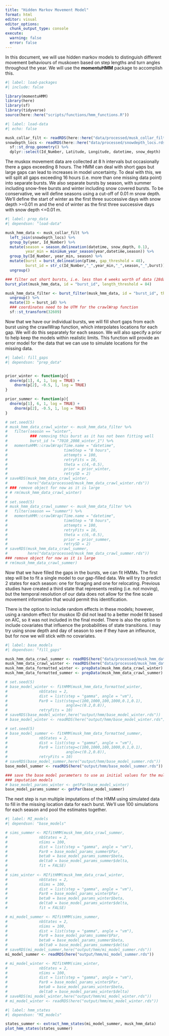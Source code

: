 ```yaml
---
title: "Hidden Markov Movement Model"
format: html
editor: visual
editor_options: 
  chunk_output_type: console
execute: 
  warning: false
  error: false
---
```


In this document, we will use hidden markov models to distinguish different movement behaviours of muskoxen based on step lengths and turn angles throughout the year. We will use the **momentuHMM** package to accomplish this.

```r
#| label: load-packages
#| include: false

library(momentuHMM)
library(here)
library(sf)
library(tidyverse) 
source(here::here("scripts/functions/hmm_functions.R"))
```

```r
#| label: load-data
#| echo: false

musk_collar_filt <- readRDS(here::here("data/processed/musk_collar_filt.rds"))
snowdepth_locs <- readRDS(here::here("data/processed/snowdepth_locs.rds")) %>%
  sf::st_drop_geometry() %>%
  dplyr::select(Id_Number, Latitude, Longitude, datetime, snow_depth)
```

The muskox movement data are collected at 8 h intervals but occasionally there a gaps exceeding 8 hours. The HMM can deal with short gaps but large gaps can lead to increases in model uncertainty. To deal with this, we will split all gaps exceeding 16 hours (i.e. more than one missing data point) into separate bursts. We also separate bursts by season, with summer including snow-free bursts and winter including snow covered bursts. To be conservative, we will define seasons using a cut-off of 0.01 m snow depth. We'll define the start of winter as the first three successive days with snow depth \>=0.01 m and the end of winter as the first three successive days with snow depth \<=0.01 m.

```r
#| label: prep_data
#| dependson: "load-data"

musk_hmm_data <- musk_collar_filt %>%
  left_join(snowdepth_locs) %>%
  group_by(year, Id_Number) %>%
  mutate(season = season_delineation(datetime, snow_depth, 0.1),
         year_min = minimum_year_season(year,datetime,season)) %>%
  group_by(Id_Number, year_min, season) %>%
  mutate(burst = burst_delineation(pTime, gap_threshold = 48),
         burst_id = str_c(Id_Number,"_",year_min,"_",season,"_",burst)) %>%
  ungroup()

### filter out short bursts, i.e. less than 4 weeks worth of data (28days x 3 obs/day = 84 obs)
burst_plot(musk_hmm_data, id = "burst_id", length_threshold = 84)

musk_hmm_data_filter <- burst_filter(musk_hmm_data, id = "burst_id", threshold = 84) %>%
  ungroup() %>%
  mutate(ID = burst_id) %>%
  ### coordinates need to be UTM for the crawlWrap function
  sf::st_transform(32609)

```

Now that we have our individual bursts, we will fill short gaps from each burst using the crawlWrap function, which interpolates locations for each gap. We will do this separately for each season. We will also specify a prior to help keep the models within realistic limits. This function will provide an error model for the data that we can use to simulate locations for the missing data.

```r
#| label: fill_gaps
#| dependson: "prep_data"


prior_winter <- function(p){
  dnorm(p[1], 4, 1, log = TRUE) +
    dnorm(p[2], -0.5, 1, log = TRUE)
}

prior_summer <- function(p){
  dnorm(p[1], 6, 1, log = TRUE) +
    dnorm(p[2], -0.5, 1, log = TRUE)
}

# set.seed(5)
# musk_hmm_data_crawl_winter <- musk_hmm_data_filter %>%
#   filter(season == "winter", 
#          ### removing this burst as it has not been fitting well
#          burst_id != "7010_2008_winter_1") %>%
#   momentuHMM::crawlWrap(Time.name = "datetime", 
#                         timeStep = "8 hours", 
#                         attempts = 100,
#                         retryFits = 10,
#                         theta = c(4,-0.5),
#                         prior = prior_winter,
#                         retrySD = 2)
# saveRDS(musk_hmm_data_crawl_winter, 
#         here("data/processed/musk_hmm_data_crawl_winter.rds"))
# ### remove object for now as it is large
# # rm(musk_hmm_data_crawl_winter)
# 
# set.seed(5)
# musk_hmm_data_crawl_summer <- musk_hmm_data_filter %>%
#   filter(season == "summer") %>%
#   momentuHMM::crawlWrap(Time.name = "datetime", 
#                         timeStep = "8 hours", 
#                         attempts = 100,
#                         retryFits = 10,
#                         theta = c(6,-0.5),
#                         prior = prior_summer,
#                         retrySD = 2)
# saveRDS(musk_hmm_data_crawl_summer, 
#         here("data/processed/musk_hmm_data_crawl_summer.rds"))
### remove object for now as it is large
# rm(musk_hmm_data_crawl_summer)


```

Now that we have filled the gaps in the bursts, we can fit HMMs. The first step will be to fit a single model to our gap-filled data. We will try to predict 2 states for each season: one for foraging and one for relocating. Previous studies have created a third state that represents resting (i.e. not moving), but the temporal resolution of our data does not allow for the fine scale movement information that would permit this identification.

There is the option to include random effects in these models; however, using a random effect for muskox ID did not lead to a better model fit based on AIC, so it was not included in the final model. There is also the option to include covariates that influence the probabilities of state transitions. I may try using snow depth and day of season to see if they have an infleunce, but for now we will stick with no covariates.

```r
#| label: base_models
#| dependson: "fill_gaps"

musk_hmm_data_crawl_summer <- readRDS(here("data/processed/musk_hmm_data_crawl_summer.rds"))
musk_hmm_data_crawl_winter <- readRDS(here("data/processed/musk_hmm_data_crawl_winter.rds"))
musk_hmm_data_formatted_winter <- prepData(musk_hmm_data_crawl_winter)
musk_hmm_data_formatted_summer <- prepData(musk_hmm_data_crawl_summer)

# set.seed(5)
# base_model_winter <- fitHMM(musk_hmm_data_formatted_winter, 
#              nbStates = 2,
#              dist = list(step = "gamma", angle = "vm"),
#              Par0 = list(step=c(100,1000,100,1000,0.1,0.1),
#                          angle=c(0.2,0.8)),
#              retryFits = 10)
# saveRDS(base_model_winter,here("output/hmm/base_model_winter.rds"))
# base_model_winter <- readRDS(here("output/hmm/base_model_winter.rds"))

# set.seed(5)
# base_model_summer <- fitHMM(musk_hmm_data_formatted_summer, 
#              nbStates = 2,
#              dist = list(step = "gamma", angle = "vm"),
#              Par0 = list(step=c(100,1000,100,1000,0.1,0.1),
#                          angle=c(0.2,0.8)),
#              retryFits = 10)
# saveRDS(base_model_summer,here("output/hmm/base_model_summer.rds"))
base_model_summer <- readRDS(here("output/hmm/base_model_summer.rds"))

### save the base model parameters to use as initial values for the multiple
### imputation models
# base_model_params_winter <- getPar(base_model_winter)
base_model_params_summer <- getPar(base_model_summer)


```

The next step is run multiple imputations of the HMM using simulated data to fill in the missing location data for each burst. We'll use 100 simulations for each season and pool the estimates together.

```r
#| label: MI_models
#| dependson: "base_models"

# sims_summer <- MIfitHMM(musk_hmm_data_crawl_summer, 
#              nbStates = 2,
#              nSims = 100,
#              dist = list(step = "gamma", angle = "vm"),
#              Par0 = base_model_params_summer$Par,
#              beta0 = base_model_params_summer$beta,
#              delta0 = base_model_params_summer$delta,
#              fit = FALSE)
# 
# sims_winter <- MIfitHMM(musk_hmm_data_crawl_winter, 
#              nbStates = 2,
#              nSims = 100,
#              dist = list(step = "gamma", angle = "vm"),
#              Par0 = base_model_params_winter$Par,
#              beta0 = base_model_params_winter$beta,
#              delta0 = base_model_params_winter$delta,
#              fit = FALSE)

# mi_model_summer <- MIfitHMM(sims_summer, 
#              nbStates = 2,
#              nSims = 100,
#              dist = list(step = "gamma", angle = "vm"),
#              Par0 = base_model_params_summer$Par,
#              beta0 = base_model_params_summer$beta,
#              delta0 = base_model_params_summer$delta)
# saveRDS(mi_model_summer,here("output/hmm/mi_model_summer.rds"))
mi_model_summer <- readRDS(here("output/hmm/mi_model_summer.rds"))

# mi_model_winter <- MIfitHMM(sims_winter, 
#              nbStates = 2,
#              nSims = 100,
#              dist = list(step = "gamma", angle = "vm"),
#              Par0 = base_model_params_winter$Par,
#              beta0 = base_model_params_winter$beta,
#              delta0 = base_model_params_winter$delta)
# saveRDS(mi_model_winter,here("output/hmm/mi_model_winter.rds"))
# mi_model_winter <- readRDS(here("output/hmm/mi_model_winter.rds"))

```

```r
#| label: hmm_states
#| dependson: "MI_models"

states_summer <- extract_hmm_states(mi_model_summer, musk_hmm_data)
plot_hmm_states(states_summer)

```

